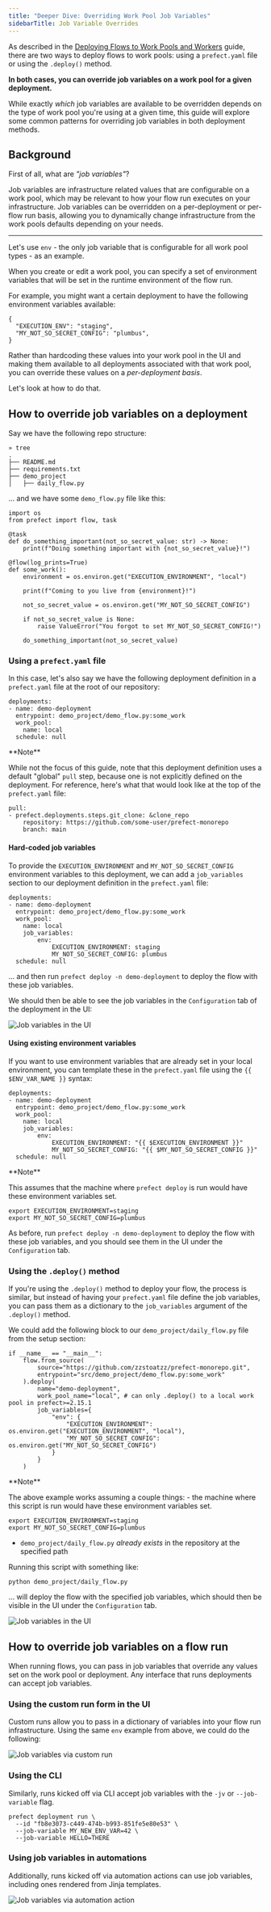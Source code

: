 ```yaml
---
title: "Deeper Dive: Overriding Work Pool Job Variables"
sidebarTitle: Job Variable Overrides
---
```


As described in the [Deploying Flows to Work Pools and Workers](https://docs.prefect.io/guides/prefect-deploy/) guide, there are two ways to deploy flows to work pools: using a `prefect.yaml` file or using the `.deploy()` method.

**In both cases, you can override job variables on a work pool for a given deployment.**

While exactly _which_ job variables are available to be overridden depends on the type of work pool you're using at a given time, this guide will explore some common patterns for overriding job variables in both deployment methods.

Background
-------------------------------------------

First of all, what are _"job variables"_?

Job variables are infrastructure related values that are configurable on a work pool, which may be relevant to how your flow run executes on your infrastructure. Job variables can be overridden on a per-deployment or per-flow run basis, allowing you to dynamically change infrastructure from the work pools defaults depending on your needs.

* * *

Let's use `env` - the only job variable that is configurable for all work pool types - as an example.

When you create or edit a work pool, you can specify a set of environment variables that will be set in the runtime environment of the flow run.

For example, you might want a certain deployment to have the following environment variables available:

```
{
  "EXECUTION_ENV": "staging",
  "MY_NOT_SO_SECRET_CONFIG": "plumbus",
}

```


Rather than hardcoding these values into your work pool in the UI and making them available to all deployments associated with that work pool, you can override these values on a _per-deployment basis_.

Let's look at how to do that.

How to override job variables on a deployment
-----------------------------------------------------------------------------------------------------------------

Say we have the following repo structure:

```
» tree
.
├── README.md
├── requirements.txt
├── demo_project
│   ├── daily_flow.py

```


... and we have some `demo_flow.py` file like this:

```
import os
from prefect import flow, task

@task
def do_something_important(not_so_secret_value: str) -> None:
    print(f"Doing something important with {not_so_secret_value}!")

@flow(log_prints=True)
def some_work():
    environment = os.environ.get("EXECUTION_ENVIRONMENT", "local")

    print(f"Coming to you live from {environment}!")

    not_so_secret_value = os.environ.get("MY_NOT_SO_SECRET_CONFIG")

    if not_so_secret_value is None:
        raise ValueError("You forgot to set MY_NOT_SO_SECRET_CONFIG!")

    do_something_important(not_so_secret_value)

```


### Using a `prefect.yaml` file

In this case, let's also say we have the following deployment definition in a `prefect.yaml` file at the root of our repository:

```
deployments:
- name: demo-deployment
  entrypoint: demo_project/demo_flow.py:some_work
  work_pool:
    name: local
  schedule: null

```

<Note>
**Note**

While not the focus of this guide, note that this deployment definition uses a default "global" `pull` step, because one is not explicitly defined on the deployment. For reference, here's what that would look like at the top of the `prefect.yaml` file:

```
pull:
- prefect.deployments.steps.git_clone: &clone_repo
    repository: https://github.com/some-user/prefect-monorepo
    branch: main

```
</Note>

#### Hard-coded job variables

To provide the `EXECUTION_ENVIRONMENT` and `MY_NOT_SO_SECRET_CONFIG` environment variables to this deployment, we can add a `job_variables` section to our deployment definition in the `prefect.yaml` file:

```
deployments:
- name: demo-deployment
  entrypoint: demo_project/demo_flow.py:some_work
  work_pool:
    name: local
    job_variables:
        env:
            EXECUTION_ENVIRONMENT: staging
            MY_NOT_SO_SECRET_CONFIG: plumbus
  schedule: null

```


... and then run `prefect deploy -n demo-deployment` to deploy the flow with these job variables.

We should then be able to see the job variables in the `Configuration` tab of the deployment in the UI:

![Job variables in the UI](/images/overrides1.png)

#### Using existing environment variables

If you want to use environment variables that are already set in your local environment, you can template these in the `prefect.yaml` file using the `{{ $ENV_VAR_NAME }}` syntax:

```
deployments:
- name: demo-deployment
  entrypoint: demo_project/demo_flow.py:some_work
  work_pool:
    name: local
    job_variables:
        env:
            EXECUTION_ENVIRONMENT: "{{ $EXECUTION_ENVIRONMENT }}"
            MY_NOT_SO_SECRET_CONFIG: "{{ $MY_NOT_SO_SECRET_CONFIG }}"
  schedule: null

```

<Note>
**Note**

This assumes that the machine where `prefect deploy` is run would have these environment variables set.

```
export EXECUTION_ENVIRONMENT=staging
export MY_NOT_SO_SECRET_CONFIG=plumbus

```
</Note>

As before, run `prefect deploy -n demo-deployment` to deploy the flow with these job variables, and you should see them in the UI under the `Configuration` tab.

### Using the `.deploy()` method

If you're using the `.deploy()` method to deploy your flow, the process is similar, but instead of having your `prefect.yaml` file define the job variables, you can pass them as a dictionary to the `job_variables` argument of the `.deploy()` method.

We could add the following block to our `demo_project/daily_flow.py` file from the setup section:

```
if __name__ == "__main__":
    flow.from_source(
        source="https://github.com/zzstoatzz/prefect-monorepo.git",
        entrypoint="src/demo_project/demo_flow.py:some_work"
    ).deploy(
        name="demo-deployment",
        work_pool_name="local", # can only .deploy() to a local work pool in prefect>=2.15.1
        job_variables={
            "env": {
                "EXECUTION_ENVIRONMENT": os.environ.get("EXECUTION_ENVIRONMENT", "local"),
                "MY_NOT_SO_SECRET_CONFIG": os.environ.get("MY_NOT_SO_SECRET_CONFIG")
            }
        }
    )

```

<Note>
**Note**

The above example works assuming a couple things: - the machine where this script is run would have these environment variables set.

```
export EXECUTION_ENVIRONMENT=staging
export MY_NOT_SO_SECRET_CONFIG=plumbus

```


*   `demo_project/daily_flow.py` _already exists_ in the repository at the specified path
</Note>

Running this script with something like:

```
python demo_project/daily_flow.py

```


... will deploy the flow with the specified job variables, which should then be visible in the UI under the `Configuration` tab.

![Job variables in the UI](/images/overrides2.png)

How to override job variables on a flow run
-------------------------------------------------------------------------------------------------------------

When running flows, you can pass in job variables that override any values set on the work pool or deployment. Any interface that runs deployments can accept job variables.

### Using the custom run form in the UI

Custom runs allow you to pass in a dictionary of variables into your flow run infrastructure. Using the same `env` example from above, we could do the following:

![Job variables via custom run](/images/overrides3.png)

### Using the CLI

Similarly, runs kicked off via CLI accept job variables with the `-jv` or `--job-variable` flag.

```
prefect deployment run \
  --id "fb8e3073-c449-474b-b993-851fe5e80e53" \
  --job-variable MY_NEW_ENV_VAR=42 \
  --job-variable HELLO=THERE

```


### Using job variables in automations

Additionally, runs kicked off via automation actions can use job variables, including ones rendered from Jinja templates.

![Job variables via automation action](/images/overrides4.png)